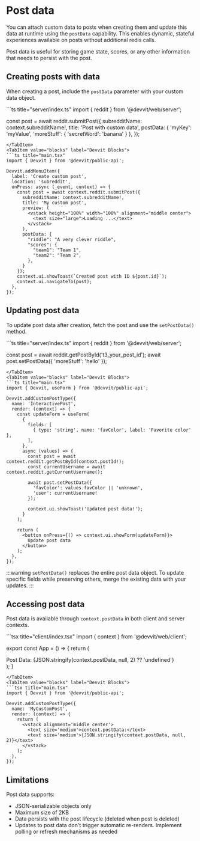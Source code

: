 
# Post data

You can attach custom data to posts when creating them and update this data at runtime using the `postData` capability. This enables dynamic, stateful experiences available on posts without additional redis calls.

Post data is useful for storing game state, scores, or any other information that needs to persist with the post.

## Creating posts with data
When creating a post, include the `postData` parameter with your custom data object.

<Tabs>
  <TabItem value="web" label="Devvit Web">
  ```ts title="server/index.ts"
  import { reddit } from '@devvit/web/server';

  const post = await reddit.submitPost({
    subredditName: context.subredditName!,
    title: 'Post with custom data',
    postData: {
      'myKey': 'myValue',
      'moreStuff': {
        'secretWord': 'banana'
      }
    },
  });
  ```
  </TabItem>
  <TabItem value="blocks" label="Devvit Blocks">
  ```ts title="main.tsx"
  import { Devvit } from '@devvit/public-api';

  Devvit.addMenuItem({
    label: 'Create custom post',
    location: 'subreddit',
    onPress: async (_event, context) => {
      const post = await context.reddit.submitPost({
        subredditName: context.subredditName!,
        title: 'My custom post',
        preview: (
          <vstack height="100%" width="100%" alignment="middle center">
            <text size="large">Loading ...</text>
          </vstack>
        ),
        postData: {
          "riddle": "A very clever riddle",
          "scores": {
            "team1": "Team 1",
            "team2": "Team 2",
          },
        }
      });
      context.ui.showToast(`Created post with ID ${post.id}`);
      context.ui.navigateTo(post);
    },
  });
  ```
  </TabItem>
</Tabs>

## Updating post data
To update post data after creation, fetch the post and use the `setPostData()` method.

<Tabs>
  <TabItem value="web" label="Devvit Web">
  ```ts title="server/index.ts"
  import { reddit } from '@devvit/web/server';

  const post = await reddit.getPostById('t3_your_post_id');
  await post.setPostData({ 'moreStuff': 'hello' });
  ```
  </TabItem>
  <TabItem value="blocks" label="Devvit Blocks">
  ```ts title="main.tsx"
  import { Devvit, useForm } from '@devvit/public-api';

  Devvit.addCustomPostType({
    name: 'InteractivePost',
    render: (context) => {
      const updateForm = useForm(
        {
          fields: [
            { type: 'string', name: 'favColor', label: 'Favorite color' },
          ],
        },
        async (values) => {
          const post = await context.reddit.getPostById(context.postId!);
          const currentUsername = await context.reddit.getCurrentUsername();
          
          await post.setPostData({
            'favColor': values.favColor || 'unknown',
            'user': currentUsername!
          });
          
          context.ui.showToast('Updated post data!');
        }
      );

      return (
        <button onPress={() => context.ui.showForm(updateForm)}>
          Update post data
        </button>
      );
    },
  });
  ```
  </TabItem>
</Tabs>

:::warning
`setPostData()` replaces the entire post data object. To update specific fields while preserving others, merge the existing data with your updates.
:::

## Accessing post data
Post data is available through `context.postData` in both client and server contexts.

<Tabs>
  <TabItem value="web" label="Devvit Web">
  ```tsx title="client/index.tsx"
  import { context } from '@devvit/web/client';

  export const App = () => {
    return (
      <div>
        <text className='mt-1 font-bold'>Post Data:</text>
        <text>{JSON.stringify(context.postData, null, 2) ?? 'undefined'}</text>
      </div>
    );
  }
  ```
  </TabItem>
  <TabItem value="blocks" label="Devvit Blocks">
  ```tsx title="main.tsx"
  import { Devvit } from '@devvit/public-api';

  Devvit.addCustomPostType({
    name: 'MyCustomPost',
    render: (context) => {
      return (
        <vstack alignment='middle center'>
          <text size='medium'>context.postData:</text>
          <text size='medium'>{JSON.stringify(context.postData, null, 2)}</text>
        </vstack>
      );
    },
  });
  ```
  </TabItem>
</Tabs>

## Limitations
Post data supports:
- JSON-serializable objects only
- Maximum size of 2KB
- Data persists with the post lifecycle (deleted when post is deleted)
- Updates to post data don't trigger automatic re-renders. Implement polling or refresh mechanisms as needed
